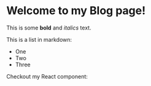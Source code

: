 # Welcome to my Blog page!
 
This is some **bold** and _italics_ text.
 
This is a list in markdown:
 
- One
- Two
- Three
 
Checkout my React component:
